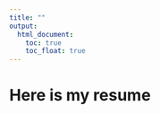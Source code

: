 ```yaml
---
title: ""
output: 
  html_document:
    toc: true
    toc_float: true
---
```


# Here is my resume 








